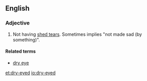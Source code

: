 ==English==

===Adjective===
{{en-adj|pos=[[dry]]-[[eyed]]|-}}

# Not having [[shed tears]]. Sometimes implies "not made sad (by something)".

====Related terms====
*[[dry eye]]

[[et:dry-eyed]]
[[io:dry-eyed]]